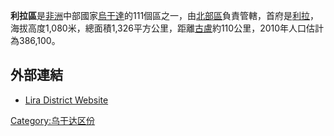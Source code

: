 {{Infobox settlement
|name=利拉區
|settlement_type=
|native_name      =
|nickname           = 
|image_skyline      
|image_size          = 
|image_caption       =
|image_flag         = 
|image_seal         =
|image_map          = Lira District Uganda.png
|map_caption        = 
|coordinates_region   = UG
|subdivision_type1  = 國家
|subdivision_name1  = {{flag|Uganda}}
|subdivision_type2  = 地理區
|subdivision_name2  = [[北部區_(烏干達)|北部區]]
|subdivision_type3  = 首府
|subdivision_name3 = [[利拉|利拉]]
|subdivision_type4 = 
|subdivision_name4 = 
|leader_title       =
|leader_name        =
|established_title  =
|established_date   = 
|area_magnitude     = 
|area_total_km2         =1326
|area_land_km2          =1286 
|area_water_km2         =40 
|population_as_of   = 2010估計
|population_note    = 
|population_total   = 386,100
|population_metro   = 
|population_density_km2 =300 
|timezone           =[[東非時間|東非時間]]
|utc_offset         = +3
|timezone_DST       = 
|utc_offset_DST     = 
|latd=02|latm=20 |lats=|latNS=N
|longd=33|longm=06|longs=|longEW=E
|elevation_m          =1080 
|blank_name             =
|blank_info             =
|website            = [https://web.archive.org/web/20051029195333/http://www.lira.go.ug/]
|footnotes          = 
}}

'''利拉區'''是[[非洲|非洲]]中部國家[[烏干達|烏干達]]的111個區之一，由[[北部區_(烏干達)|北部區]]負責管轄，首府是[[利拉|利拉]]，海拔高度1,080米，總面積1,326平方公里，距離[[古盧|古盧]]約110公里，2010年人口估計為386,100。

==外部連結==
*[https://web.archive.org/web/20051029195333/http://www.lira.go.ug/ Lira District Website]

{{coord|02|20|N|33|06|E|region:UG_type:adm1st|display=title}}

{{Uganda-stub}}
{{烏干達行政區劃}}

[[Category:乌干达区份|Category:乌干达区份]]